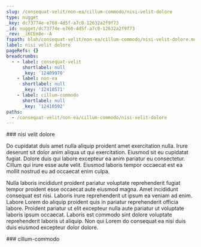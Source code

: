 ```yaml
---
slug: /consequat-velit/non-ea/cillum-commodo/nisi-velit-dolore
type: nugget
_key: dc73774e-e760-4d5f-a7c0-12632a2f9f73
_id: nugget/dc73774e-e760-4d5f-a7c0-12632a2f9f73
_rev: _iKCEm8e--A
fspath: blah/consequat-velit/non-ea/cillum-commodo/nisi-velit-dolore.md
label: nisi velit dolore
pageRefs: {}
breadcrumbs:
  - - label: consequat-velit
      shortlabel: null
      _key: '12409970'
    - label: non-ea
      shortlabel: null
      _key: '12410571'
    - label: cillum-commodo
      shortlabel: null
      _key: '12410592'
paths:
  - /consequat-velit/non-ea/cillum-commodo/nisi-velit-dolore
---
```


<NuggetArea>
<Nugget slug="/consequat-velit/non-ea/cillum-commodo/nisi-velit-dolore" type="nugget" _key="dc73774e-e760-4d5f-a7c0-12632a2f9f73" _id="nugget/dc73774e-e760-4d5f-a7c0-12632a2f9f73" _rev="_iKCEm8e--A" fspath="blah/consequat-velit/non-ea/cillum-commodo/nisi-velit-dolore.md" label="nisi velit dolore" paths="/consequat-velit/non-ea/cillum-commodo/nisi-velit-dolore">
<NuggetBody>
### nisi velit dolore

Do cupidatat duis amet nulla aliquip proident amet exercitation nulla. Irure deserunt sit dolor anim aliqua ut qui exercitation. Eiusmod sit eu cupidatat fugiat. Dolore duis qui labore excepteur ea anim pariatur eu consectetur. Cillum qui irure esse aute velit. Eiusmod laboris tempor occaecat est ea mollit nostrud eu ad occaecat enim culpa.

Nulla laboris incididunt proident pariatur voluptate reprehenderit fugiat tempor proident esse occaecat aute eiusmod magna. Amet incididunt consequat est nisi. Laboris irure reprehenderit ut ipsum ea veniam ad enim. Labore Lorem do aliquip proident quis in pariatur reprehenderit officia labore. Proident pariatur ut elit excepteur nulla aute pariatur ut voluptate laboris ipsum occaecat. Laboris est commodo sint dolore voluptate reprehenderit laboris ut aliquip. Non qui Lorem do consequat ea nisi duis duis eiusmod excepteur dolor dolore.

</NuggetBody>
<Breadcrumbs>
<Crumbs>
<Crumb _key="12409970" label="consequat-velit" /><Crumb _key="12410571" label="non-ea" /><Crumb _key="12410592" label="cillum-commodo" />
</Crumbs>
</Breadcrumbs>
</Nugget>

<NuggetsInbound>
</NuggetsInbound>
<NuggetsOutbound>
</NuggetsOutbound>
</NuggetArea>
<PassagesInbound>
<Passage direction="inbound" type="passage" _key="12410592" _id="passage/12410592" _rev="_iKCEm8a--B" label="cillum-commodo" passage="cillum-commodo" fspath="blah/consequat-velit/non-ea/cillum-commodo" paths="/consequat-velit/non-ea/cillum-commodo" slug="/consequat-velit/non-ea/cillum-commodo">
<NuggetBody>
### cillum-commodo

</NuggetBody>
<Breadcrumbs>
<Crumbs>
<Crumb _key="12409970" label="consequat-velit" /><Crumb _key="12410571" label="non-ea" />
</Crumbs>
</Breadcrumbs>
</Passage>

</PassagesInbound>
<PassagesOutbound>
</PassagesOutbound>